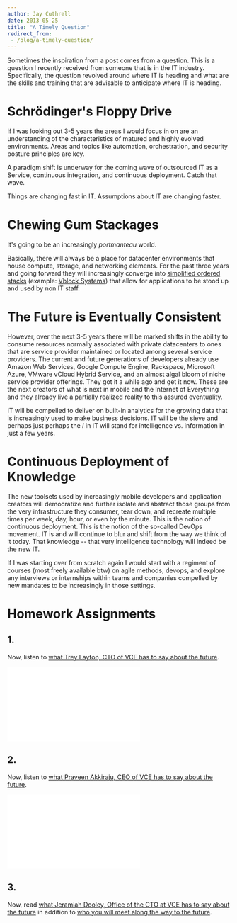 ```yaml
---
author: Jay Cuthrell
date: 2013-05-25
title: "A Timely Question"
redirect_from:
 - /blog/a-timely-question/
---
```


Sometimes the inspiration from a post comes from a question. This is a question I recently received from someone that is in the IT industry. Specifically, the question revolved around where IT is heading and what are the skills and training that are advisable to anticipate where IT is heading.

# Schrödinger's Floppy Drive

If I was looking out 3-5 years the areas I would focus in on are an understanding of the characteristics of matured and highly evolved environments. Areas and topics like automation, orchestration, and security posture principles are key.

A paradigm shift is underway for the coming wave of outsourced IT as a Service, continuous integration, and continuous deployment. Catch that wave.

Things are changing fast in IT. Assumptions about IT are changing faster.

# Chewing Gum Stackages 

It's going to be an increasingly _portmanteau_ world. 

Basically, there will always be a place for datacenter environments that house compute, storage, and networking elements. For the past three years and going forward they will increasingly converge into [simplified ordered stacks][0] (example: [Vblock Systems][0]) that allow for applications to be stood up and used by non IT staff. 


# The Future is Eventually Consistent 

However, over the next 3-5 years there will be marked shifts in the ability to consume resources normally associated with private datacenters to ones that are service provider maintained or located among several service providers. The current and future generations of developers already use Amazon Web Services, Google Compute Engine, Rackspace, Microsoft Azure, VMware vCloud Hybrid Service, and an almost algal bloom of niche service provider offerings. They got it a while ago and get it now. These are the next creators of what is next in mobile and the Internet of Everything and they already live a partially realized reality to this assured eventuality. 

IT will be compelled to deliver on built-in analytics for the growing data that is increasingly used to make business decisions. IT will be the sieve and perhaps just perhaps the _I_ in IT will stand for intelligence vs. information in just a few years.

# Continuous Deployment of Knowledge

The new toolsets used by increasingly mobile developers and application creators will democratize and further isolate and abstract those groups from the very infrastructure they consumer, tear down, and recreate multiple times per week, day, hour, or even by the minute. This is the notion of continuous deployment. This is the notion of the so-called DevOps movement. IT is and will continue to blur and shift from the way we think of it today. That knowledge -- that very intelligence technology will indeed be the new IT.

If I was starting over from scratch again I would start with a regiment of courses (most freely available btw) on agile methods, devops, and explore any interviews or internships within teams and companies compelled by new mandates to be increasingly in those settings.

# Homework Assignments

## 1.
Now, listen to [what Trey Layton, CTO of VCE has to say about the future][1].

<iframe width="300" height="168" src="//www.youtube.com/embed/TGzgCux_4MQ" frameborder="0" allowfullscreen></iframe>

## 2.
Now, listen to [what Praveen Akkiraju, CEO of VCE has to say about the future][2].

<iframe width="300" height="168" src="//www.youtube.com/embed/07w25BjO6Dg" frameborder="0" allowfullscreen></iframe>

## 3. 
Now, read [what Jeramiah Dooley, Office of the CTO at VCE has to say about the future][3] in addition to [who you will meet along the way to the future][4].

[0]: http://vce.com/vblock
[1]: https://blog.vce.com/management/vce-cto-trey-layton-on-the-cube/
[2]: https://blog.vce.com/management/vce-ceo-praveen-akkiraju-on-the-cube/
[3]: http://blog.vmforsp.com/2013/05/changing-it-consumption-models-are-you-the-comet-or-the-dinosaur/
[4]: http://blog.vmforsp.com/2013/05/apis-and-ipas-the-vce-developer-community-is-born/

